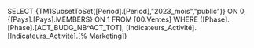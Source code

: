 SELECT {TM1SubsetToSet([Period].[Period],"2023_mois","public")} ON 0, {[Pays].[Pays].MEMBERS} ON 1 FROM [00.Ventes] WHERE ([Phase].[Phase].[ACT_BUDG_NB^ACT_TOT], [Indicateurs_Activité].[Indicateurs_Activité].[% Marketing])